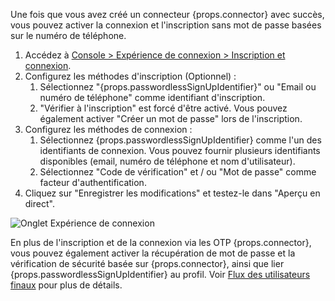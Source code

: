 
Une fois que vous avez créé un connecteur {props.connector} avec succès, vous pouvez activer la connexion et l'inscription sans mot de passe basées sur le numéro de téléphone.

1. Accédez à [Console > Expérience de connexion > Inscription et connexion](https://cloud.logto.io/to/sign-in-experience/sign-up-and-sign-in).
2. Configurez les méthodes d'inscription (Optionnel) :
   1. Sélectionnez "{props.passwordlessSignUpIdentifier}" ou "Email ou numéro de téléphone" comme identifiant d'inscription.
   2. "Vérifier à l'inscription" est forcé d'être activé. Vous pouvez également activer "Créer un mot de passe" lors de l'inscription.
3. Configurez les méthodes de connexion :
   1. Sélectionnez {props.passwordlessSignUpIdentifier} comme l'un des identifiants de connexion. Vous pouvez fournir plusieurs identifiants disponibles (email, numéro de téléphone et nom d'utilisateur).
   2. Sélectionnez "Code de vérification" et / ou "Mot de passe" comme facteur d'authentification.
4. Cliquez sur "Enregistrer les modifications" et testez-le dans "Aperçu en direct".

<img src={sieTabImage} alt="Onglet Expérience de connexion" />

En plus de l'inscription et de la connexion via les OTP {props.connector}, vous pouvez également activer la récupération de mot de passe et la vérification de sécurité basée sur {props.connector}, ainsi que lier {props.passwordlessSignUpIdentifier} au profil. Voir [Flux des utilisateurs finaux](https://docs.logto.io/end-user-flows) pour plus de détails.
